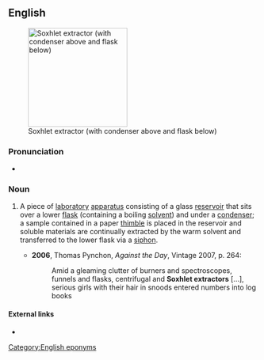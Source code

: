 ==English==
[[Image:Soxhlet extractor.svg|thumb|200px|Soxhlet extractor (with condenser above and flask below)]]


===Pronunciation===
* {{IPA|/ˈsɒkslət ɪkˌstɹæktə/|lang=en}}

===Noun===
{{en-noun|head=[[w:Franz von Soxhlet|Soxhlet]] [[extractor]]}}

# {{lb|en|chemistry}} A piece of [[laboratory]] [[apparatus]] consisting of a glass [[reservoir]] that sits over a lower [[flask]] (containing a boiling [[solvent]]) and under a [[condenser]]; a sample contained in a paper [[thimble]] is placed in the reservoir and soluble materials are continually extracted by the warm solvent and transferred to the lower flask via a [[siphon]].
#* '''2006''', Thomas Pynchon, ''Against the Day'', Vintage 2007, p. 264:
#*: Amid a gleaming clutter of burners and spectroscopes, funnels and flasks, centrifugal and '''Soxhlet extractors''' [...], serious girls with their hair in snoods entered numbers into log books

====External links====
* {{pedialite}}

[[Category:English eponyms]]